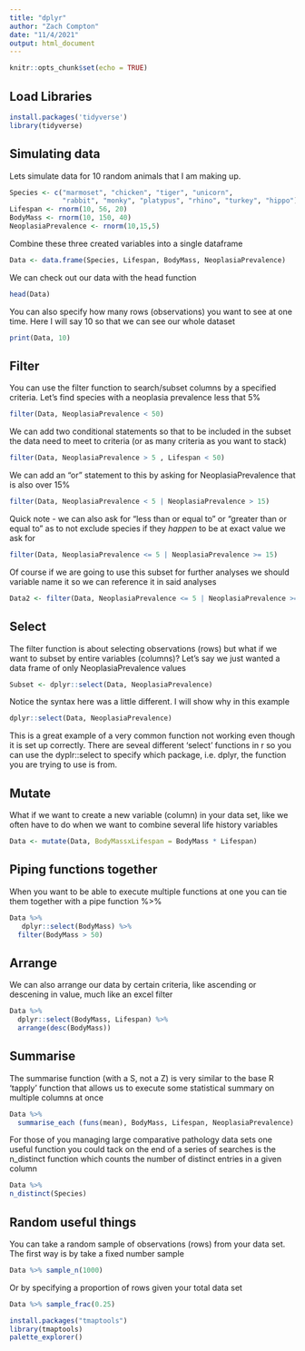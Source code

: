 ```yaml
---
title: "dplyr"
author: "Zach Compton"
date: "11/4/2021"
output: html_document
---
```


```r
knitr::opts_chunk$set(echo = TRUE)
```

## Load Libraries 
```r
install.packages('tidyverse')
library(tidyverse)
```
## Simulating data
Lets simulate data for 10 random animals that I am making up.
```r
Species <- c("marmoset", "chicken", "tiger", "unicorn", 
             "rabbit", "monky", "platypus", "rhino", "turkey", "hippo")
Lifespan <- rnorm(10, 56, 20)
BodyMass <- rnorm(10, 150, 40)
NeoplasiaPrevalence <- rnorm(10,15,5)
```

Combine these three created variables into a single dataframe
```r
Data <- data.frame(Species, Lifespan, BodyMass, NeoplasiaPrevalence)
```

We can check out our data with the head function
```r
head(Data)
```

You can also specify how many rows (observations) you want to see at one time. Here I will say 10 so that we can see our whole dataset
```r
print(Data, 10)
```

## Filter
You can use the filter function to search/subset columns by a specified criteria. Let's find species with a neoplasia prevalence less that 5%
```r
filter(Data, NeoplasiaPrevalence < 50)
```

We can add two conditional statements so that to be included in the subset the data need to meet to criteria (or as many criteria as you want to stack)
```r
filter(Data, NeoplasiaPrevalence > 5 , Lifespan < 50)
```

We can add an "or" statement to this by asking for NeoplasiaPrevalence that is also over 15%
```r
filter(Data, NeoplasiaPrevalence < 5 | NeoplasiaPrevalence > 15)
```

Quick note - we can also ask for "less than or equal to" or "greater than or equal to" as to not exclude species if they *happen* to be at exact value we ask for
```r
filter(Data, NeoplasiaPrevalence <= 5 | NeoplasiaPrevalence >= 15)
```

Of course if we are going to use this subset for further analyses we should variable name it so we can reference it in said analyses
```r
Data2 <- filter(Data, NeoplasiaPrevalence <= 5 | NeoplasiaPrevalence >= 15)
```

## Select 
The filter function is about selecting observations (rows) but what if we want to subset by entire variables (columns)?
Let's say we just wanted a data frame of only NeoplasiaPrevalence values
```r
Subset <- dplyr::select(Data, NeoplasiaPrevalence)
```

Notice the syntax here was a little different. I will show why in this example
```r
dplyr::select(Data, NeoplasiaPrevalence)
```
This is a great example of a very common function not working even though it is set up correctly. 
There are seveal different 'select' functions in r so you can use the dyplr::select to specify which package, i.e. dplyr, the function you are trying to use is from.

## Mutate
What if we want to create a new variable (column) in your data set, like we often have to do when we want to combine several life history variables
```r
Data <- mutate(Data, BodyMassxLifespan = BodyMass * Lifespan)
```

## Piping functions together
When you want to be able to execute multiple functions at one you can tie them together with a pipe function %>%
```r
Data %>%
   dplyr::select(BodyMass) %>%
  filter(BodyMass > 50) 
```

## Arrange
We can also arrange our data by certain criteria, like ascending or descening in value, much like an excel filter
```r
Data %>%
  dplyr::select(BodyMass, Lifespan) %>%
  arrange(desc(BodyMass))
```

## Summarise
The summarise function (with a S, not a Z) is very similar to the base R 'tapply' function that allows us to execute some statistical summary on multiple columns at once
```r
Data %>% 
  summarise_each (funs(mean), BodyMass, Lifespan, NeoplasiaPrevalence)
```

For those of you managing large comparative pathology data sets one useful function you could tack on the end of a series of searches is the n_distinct function which counts the number of distinct entries in a given column
```r
Data %>%
n_distinct(Species)
```

## Random useful things
You can take a random sample of observations (rows) from your data set. The first way is by take a fixed number sample 
```r
Data %>% sample_n(1000)
```
Or by specifying a proportion of rows given your total data set
```r
Data %>% sample_frac(0.25)
```
```r
install.packages("tmaptools")
library(tmaptools)
palette_explorer() 
```

